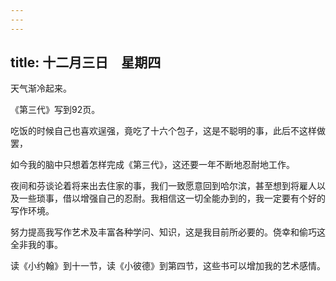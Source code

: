 ```yaml
---
---
---
```

title: 十二月三日　星期四
---




天气渐冷起来。

《第三代》写到92页。

吃饭的时候自己也喜欢逞强，竟吃了十六个包子，这是不聪明的事，此后不这样做罢，

如今我的脑中只想着怎样完成《第三代》，这还要一年不断地忍耐地工作。

夜间和芬谈论着将来出去住家的事，我们一致愿意回到哈尔滨，甚至想到将雇人以及一些琐事，借以增强自己的忍耐。我相信这一切全能办到的，我一定要有个好的写作环境。

努力提高我写作艺术及丰富各种学问、知识，这是我目前所必要的。侥幸和偷巧这全非我的事。

读《小约翰》到十一节，读《小彼德》到第四节，这些书可以增加我的艺术感情。